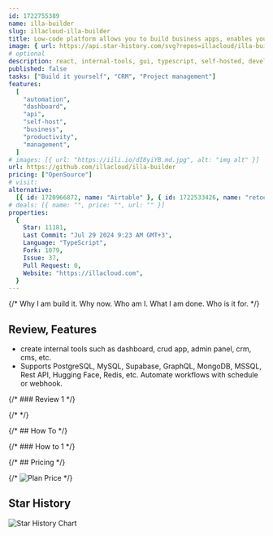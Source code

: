 ```yaml
---
id: 1722755389
name: illa-builder
slug: illacloud-illa-builder
title: Low-code platform allows you to build business apps, enables you to quickly
image: { url: https://api.star-history.com/svg?repos=illacloud/illa-builder }
# optional
description: react, internal-tools, gui, typescript, self-hosted, developer-tools, crud-application, hacktoberfest, low-code, app-builder, internal-tool, low-code-development-platform, lowcode, developer-tool, internal-development, aiagent,  ,
published: false
tasks: ["Build it yourself", "CRM", "Project management"]
features:
  [
    "automation",
    "dashboard",
    "api",
    "self-host",
    "business",
    "productivity",
    "management",
  ]
# images: [{ url: "https://iili.io/dI8yiYB.md.jpg", alt: "img alt" }]
url: https://github.com/illacloud/illa-builder
pricing: ["OpenSource"]
# visit:
alternative:
  [{ id: 1720966872, name: "Airtable" }, { id: 1722533426, name: "retool" }]
# deals: [{ name: "", price: "", url: "" }]
properties:
  {
    Star: 11181,
    Last Commit: "Jul 29 2024 9:23 AM GMT+3",
    Language: "TypeScript",
    Fork: 1079,
    Issue: 37,
    Pull Request: 0,
    Website: "https://illacloud.com",
  }
---
```


{/* Why I am build it. Why now. Who am I. What I am done. Who is it for. */}

## Review, Features

- create internal tools such as dashboard, crud app, admin panel, crm, cms, etc.
- Supports PostgreSQL, MySQL, Supabase, GraphQL, MongoDB, MSSQL, Rest API, Hugging Face, Redis, etc. Automate workflows with schedule or webhook.

{/* ### Review 1 */}

{/* <DetailYoutube videoId="" startTime={0} /> */}

{/* ## How To */}

{/* ### How to 1 */}

{/* ## Pricing */}

{/* <Img src="" alt="Plan Price" /> */}

## Star History

![Star History Chart](https://api.star-history.com/svg?repos=illacloud/illa-builder)
